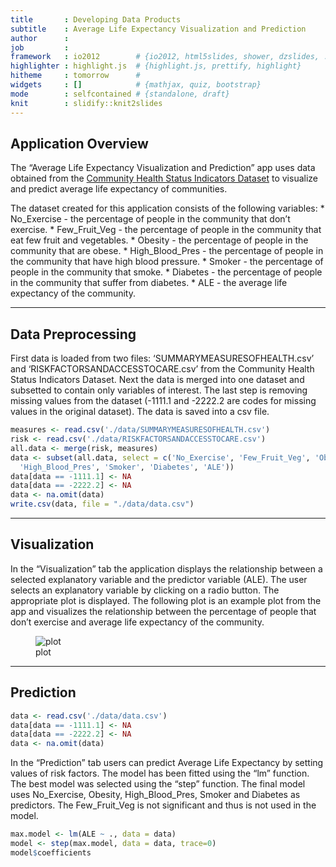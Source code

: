 ```yaml
---
title       : Developing Data Products
subtitle    : Average Life Expectancy Visualization and Prediction
author      : 
job         : 
framework   : io2012        # {io2012, html5slides, shower, dzslides, ...}
highlighter : highlight.js  # {highlight.js, prettify, highlight}
hitheme     : tomorrow      # 
widgets     : []            # {mathjax, quiz, bootstrap}
mode        : selfcontained # {standalone, draft}
knit        : slidify::knit2slides
---
```


## Application Overview

The "Average Life Expectancy Visualization and Prediction" app uses data obtained from the [Community Health Status Indicators Dataset](https://catalog.data.gov/dataset/community-health-status-indicators-chsi-to-combat-obesity-heart-disease-and-cancer) to visualize and predict average life expectancy of communities.

The dataset created for this application consists of the following variables:
* No_Exercise - the percentage of people in the community that don't exercise.
* Few_Fruit_Veg - the percentage of people in the community that eat few fruit and vegetables.
* Obesity - the percentage of people in the community that are obese.
* High_Blood_Pres - the percentage of people in the community that have high blood pressure.
* Smoker - the percentage of people in the community that smoke.
* Diabetes - the percentage of people in the community that suffer from diabetes.
* ALE - the average life expectancy of the community.

---

## Data Preprocessing

First data is loaded from two files: 'SUMMARYMEASURESOFHEALTH.csv' and 'RISKFACTORSANDACCESSTOCARE.csv' from the Community Health Status Indicators Dataset. Next the data is merged into one dataset and subsetted to contain only variables of interest. The last step is removing missing
values from the dataset (-1111.1 and -2222.2 are codes for missing values in the original dataset). The data is saved into a csv file.

```r
measures <- read.csv('./data/SUMMARYMEASURESOFHEALTH.csv')
risk <- read.csv('./data/RISKFACTORSANDACCESSTOCARE.csv')
all.data <- merge(risk, measures)
data <- subset(all.data, select = c('No_Exercise', 'Few_Fruit_Veg', 'Obesity',
  'High_Blood_Pres', 'Smoker', 'Diabetes', 'ALE'))
data[data == -1111.1] <- NA
data[data == -2222.2] <- NA
data <- na.omit(data)
write.csv(data, file = "./data/data.csv")
```

---

## Visualization

In the "Visualization" tab the application displays the relationship between
a selected explanatory variable and the predictor variable (ALE).
The user selects an explanatory variable by clicking on a radio button. The
appropriate plot is displayed. The following plot is an example plot from the app and visualizes the relationship between the percentage of people that don't exercise and average life expectancy of the community.

![plot](Rplot.png)

---

## Prediction

```r
data <- read.csv('./data/data.csv')
data[data == -1111.1] <- NA
data[data == -2222.2] <- NA
data <- na.omit(data)
```

In the "Prediction" tab users can predict Average Life Expectancy by setting
values of risk factors.
The model has been fitted using the "lm" function. The best model was
selected using the "step" function. The final model uses No_Exercise, Obesity, High_Blood_Pres, Smoker and Diabetes as predictors. The Few_Fruit_Veg 
is not significant and thus is not used in the model.

```r
max.model <- lm(ALE ~ ., data = data)
model <- step(max.model, data = data, trace=0)
model$coefficients
```
